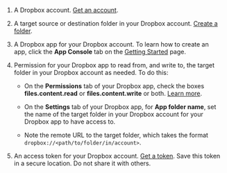 1. A Dropbox account. [Get an account](https://www.dropbox.com/try/teams).

2. A target source or destination folder in your Dropbox account. [Create a folder](https://help.dropbox.com/create-upload/creating-using-folders-on-dropbox).

3. A Dropbox app for your Dropbox account. To learn how to create an app, click the **App Console** tab on the [Getting Started](https://www.dropbox.com/developers/reference/getting-started) page.

4. Permission for your Dropbox app to read from, and write to, the target folder in your Dropbox account as needed. To do this:

   - On the **Permissions** tab of your Dropbox app, check the boxes **files.content.read** or **files.content.write** or both. [Learn more](https://developers.dropbox.com/oauth-guide).

   - On the **Settings** tab of your Dropbox app, for **App folder name**, set the name of the target folder in your Dropbox account for your Dropbox app to have access to.

   - Note the remote URL to the target folder, which takes the format `dropbox://<path/to/folder/in/account>`.

5. An access token for your Dropbox account. [Get a token](https://dropbox.tech/developers/generate-an-access-token-for-your-own-account). Save this token in a secure location. Do not share it with others.